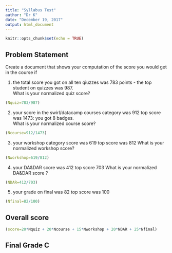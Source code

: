 ```yaml
---
title: "Syllabus Test"
author: "Dr K"
date: "December 19, 2017"
output: html_document
---
```


```r
knitr::opts_chunk$set(echo = TRUE)
```

## Problem Statement

Create a document that shows your computation of the score you would get in the course if  

1. the total score you got on all ten qiuzzes was 783 points - the top student on quizzes was 987.   
What is your normalized quiz score?  
```r
(Nquiz=783/987)
```

2. your score in the swirl/datacamp courses category was 912   top score was 1473: you got 8 badges.   
What is your normalized course score?   
```r
(Ncourse=912/1473)
```

3. your workshop category score was 619  top score was 812  What is your normalized workshop score?   
```r
(Nworkshop=619/812)
```

4. your DA&DAR score was 412 top score 703  What is your normalized DA&DAR score ?  
```r
(NDAR=412/703)
```

5. your grade on final was 82 top score was 100  

```r
(Nfinal=82/100)
```

## Overall score

```r
(score=20*Nquiz + 20*Ncourse + 15*Nworkshop + 20*NDAR + 25*Nfinal)
```

## Final Grade C
